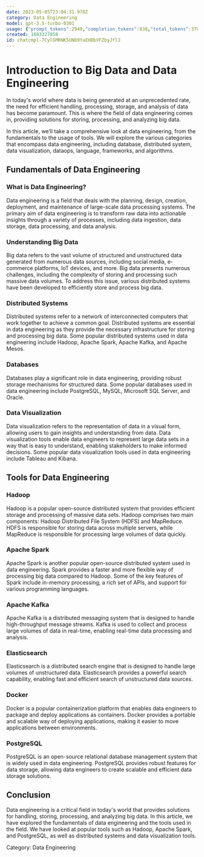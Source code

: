 ```yaml
---
date: 2023-05-05T23:04:31.978Z
category: Data Engineering
model: gpt-3.5-turbo-0301
usage: {"prompt_tokens":2949,"completion_tokens":838,"total_tokens":3787}
created: 1683327858
id: chatcmpl-7CylGMRNK5UND9YaEHDbVFZbyJflJ
---
```


# Introduction to Big Data and Data Engineering

In today's world where data is being generated at an unprecedented rate, the need for efficient handling, processing, storage, and analysis of data has become paramount. This is where the field of data engineering comes in, providing solutions for storing, processing, and analyzing big data. 

In this article, we’ll take a comprehensive look at data engineering, from the fundamentals to the usage of tools. We will explore the various categories that encompass data engineering, including database, distributed system, data visualization, dataops, language, frameworks, and algorithms. 

## Fundamentals of Data Engineering

### What is Data Engineering? 

Data engineering is a field that deals with the planning, design, creation, deployment, and maintenance of large-scale data processing systems. The primary aim of data engineering is to transform raw data into actionable insights through a variety of processes, including data ingestion, data storage, data processing, and data analysis.

### Understanding Big Data

Big data refers to the vast volume of structured and unstructured data generated from numerous data sources, including social media, e-commerce platforms, IoT devices, and more. Big data presents numerous challenges, including the complexity of storing and processing such massive data volumes. To address this issue, various distributed systems have been developed to efficiently store and process big data. 

### Distributed Systems 

Distributed systems refer to a network of interconnected computers that work together to achieve a common goal. Distributed systems are essential in data engineering as they provide the necessary infrastructure for storing and processing big data. Some popular distributed systems used in data engineering include Hadoop, Apache Spark, Apache Kafka, and Apache Mesos.

### Databases

Databases play a significant role in data engineering, providing robust storage mechanisms for structured data. Some popular databases used in data engineering include PostgreSQL, MySQL, Microsoft SQL Server, and Oracle.

### Data Visualization 

Data visualization refers to the representation of data in a visual form, allowing users to gain insights and understanding from data. Data visualization tools enable data engineers to represent large data sets in a way that is easy to understand, enabling stakeholders to make informed decisions. Some popular data visualization tools used in data engineering include Tableau and Kibana. 

## Tools for Data Engineering

### Hadoop

Hadoop is a popular open-source distributed system that provides efficient storage and processing of massive data sets. Hadoop comprises two main components: Hadoop Distributed File System (HDFS) and MapReduce. HDFS is responsible for storing data across multiple servers, while MapReduce is responsible for processing large volumes of data quickly. 

### Apache Spark 

Apache Spark is another popular open-source distributed system used in data engineering. Spark provides a faster and more flexible way of processing big data compared to Hadoop. Some of the key features of Spark include in-memory processing, a rich set of APIs, and support for various programming languages. 

### Apache Kafka 

Apache Kafka is a distributed messaging system that is designed to handle high-throughput message streams. Kafka is used to collect and process large volumes of data in real-time, enabling real-time data processing and analysis. 

### Elasticsearch

Elasticsearch is a distributed search engine that is designed to handle large volumes of unstructured data. Elasticsearch provides a powerful search capability, enabling fast and efficient search of unstructured data sources. 

### Docker 

Docker is a popular containerization platform that enables data engineers to package and deploy applications as containers. Docker provides a portable and scalable way of deploying applications, making it easier to move applications between environments. 

### PostgreSQL 

PostgreSQL is an open-source relational database management system that is widely used in data engineering. PostgreSQL provides robust features for data storage, allowing data engineers to create scalable and efficient data storage solutions. 

## Conclusion 

Data engineering is a critical field in today's world that provides solutions for handling, storing, processing, and analyzing big data. In this article, we have explored the fundamentals of data engineering and the tools used in the field. We have looked at popular tools such as Hadoop, Apache Spark, and PostgreSQL, as well as distributed systems and data visualization tools. 

Category: Data Engineering